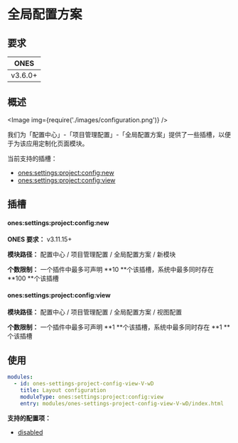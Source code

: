
# 全局配置方案

## 要求

| **ONES** |
| :------: |
| v3.6.0+  |

## 概述

<Image img={require('./images/configuration.png')} />

我们为「配置中心」-「项目管理配置」-「全局配置方案」提供了一些插槽，以便于为该应用定制化页面模块。

当前支持的插槽：

- [ones:settings:project:config:new](#onessettingsprojectconfignew)
- [ones:settings:project:config:view](#onessettingsprojectconfigview)

## 插槽

#### ones:settings:project:config:new

**ONES 要求：** v3.11.15+

**模块路径：** 配置中心 / 项目管理配置 / 全局配置方案 / 新模块

**个数限制：** 一个插件中最多可声明 **10 **个该插槽，系统中最多同时存在 **100 **个该插槽

#### ones:settings:project:config:view

**模块路径：** 配置中心 / 项目管理配置 / 全局配置方案 / 视图配置

**个数限制：** 一个插件中最多可声明 **1 **个该插槽，系统中最多同时存在 **1 **个该插槽

## 使用

```yaml
modules:
  - id: ones-settings-project-config-view-V-wD
    title: Layout configuration
    moduleType: ones:settings:project:config:view
    entry: modules/ones-settings-project-config-view-V-wD/index.html
```

**支持的配置项：**

- [disabled](../../../../../../reference/config/plugin.yaml#disabled)
